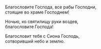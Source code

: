Благословите Господа, все рабы Господни,  
стоящие во храме Господнем!

Ночью, ко святилищу руки воздев,  
благословите Господа!

Благословит тебя с Сиона Господь,  
сотворивший небо и землю.
